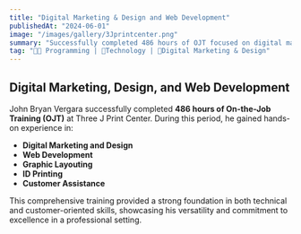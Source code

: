 ```yaml
---  
title: "Digital Marketing & Design and Web Development"  
publishedAt: "2024-06-01"  
image: "/images/gallery/3Jprintcenter.png"  
summary: "Successfully completed 486 hours of OJT focused on digital marketing, web development, and customer assistance."  
tag: "👨‍💻 Programming | 🤖Technology | 🎨Digital Marketing & Design"  
---  
```


## Digital Marketing, Design, and Web Development  

John Bryan Vergara successfully completed **486 hours of On-the-Job Training (OJT)** at Three J Print Center. During this period, he gained hands-on experience in:  
- **Digital Marketing and Design**  
- **Web Development**  
- **Graphic Layouting**  
- **ID Printing**  
- **Customer Assistance**  

This comprehensive training provided a strong foundation in both technical and customer-oriented skills, showcasing his versatility and commitment to excellence in a professional setting.  
